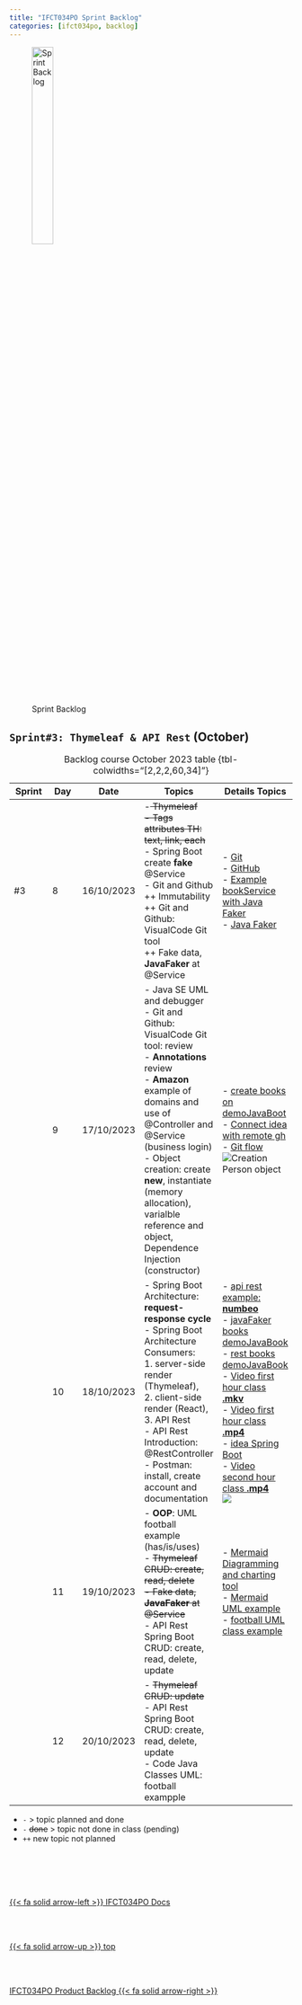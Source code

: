 ```yaml
---
title: "IFCT034PO Sprint Backlog"
categories: [ifct034po, backlog]
---
```


<style>
tr:nth-child) {
  background-color: #b2b2b2!important;
  color: #f4f4f4!important;
}
</style>


![Sprint Backlog](/images/home/backlog.jpg){width="30%"}

## ``Sprint#3: Thymeleaf & API Rest`` (October)

::: {.column-page-right}
| Sprint | Day | Date | Topics |  Details Topics |
| -- | -- | -- | -- | -- |
| #3 | 8 | 16/10/2023 | -<s> Thymeleaf </br> - Tags attributes TH: text, link, each</s> </br> - Spring Boot create **fake** @Service </br> - Git and Github  </br> ++ Immutability  </br> ++ Git and Github: VisualCode Git tool  </br> ++ Fake data, **JavaFaker** at @Service | - [Git](https://albertprofe.dev/devops/devops-vc-git.html) </br> - [GitHub](https://albertprofe.dev/devops/devops-vc-github.html)  </br> - [Example bookService with Java Faker](https://github.com/AlbertProfe/cifojava2022-3/blob/master/library/src/main/java/io/company/library/BookService.java)  </br> - [Java Faker](https://github.com/DiUS/java-faker)|
|  | 9 | 17/10/2023 | - Java SE UML and debugger  </br> - Git and Github: VisualCode Git tool: review </br> - **Annotations** review </br>  - **Amazon** example of domains and use of @Controller and @Service (business login)  </br> - Object creation: create **new**, instantiate (memory allocation), varialble reference and object, Dependence Injection (constructor)  | - [create books on demoJavaBoot](https://github.com/AlbertProfe/demoJavaBoot/tree/cc03d8e96e4c9212facda82cba0b7204f00164fc) </br>  - [Connect idea with remote gh](/devops/devops-vc-ideagithub.qmd) </br> - [Git flow](/images/devops/git-flow.gif)  </br> ![Creation Person object](/images/ifct034po/photo_2023-10-17_11-16-09.jpg) |
|  | 10 | 18/10/2023 | - Spring Boot Architecture: **request-response cycle** </br> - Spring Boot Architecture Consumers: </br> 1. server-side render (Thymeleaf), </br> 2. client-side render (React), </br> 3. API Rest  </br>- API Rest Introduction: @RestController  </br> - Postman: install, create account and documentation  </br>  | - [api rest example: **numbeo**](https://www.numbeo.com/common/api.jsp) </br> - [javaFaker books demoJavaBook](https://github.com/AlbertProfe/demoJavaBoot/tree/aa30f22cc3c09168a6e1432eebb68246e9be72d3) </br> - [rest books demoJavaBook](https://github.com/AlbertProfe/demoJavaBoot/tree/a829a8b1dcc3f779942f6541a6147debb9da97ec)   </br> - [Video first hour class **.mkv**](https://drive.google.com/file/d/1UGwPNHMou4a9KbRXgh_FiIJeFk6cmx-K/view?usp=share_link) </br> - [Video first hour class **.mp4**](https://drive.google.com/file/d/1CXT7mUKHL8YKPxjyCdF-CDccMaHJaBQI/view?usp=share_link) </br>  - [idea Spring Boot](/images/ifct034po/idea-spring-boot-2023-10-18_09-54.png) </br>   - [Video second hour class **.mp4**](https://drive.google.com/file/d/1NxXFBkWPmqvuIaQwrt4Pbh-TJQlj-J1t/view?usp=share_link) </br>    ![](/images/ifct034po/photo_2023-10-18_11-05-13.jpg) |
|  | 11 | 19/10/2023 | - **OOP**: UML football example (has/is/uses) </br> - <s>Thymeleaf CRUD: create, read, delete  </br> - Fake data, **JavaFaker** at @Service </s>  </br> - API Rest Spring Boot CRUD:  create, read, delete, update   | - [Mermaid Diagramming and charting tool](https://mermaid.js.org/) </br>  - [Mermaid UML example](https://mermaid.live/edit#pako:eNp9VNFq2zAU_RWhp5Q1_QBjCukKY9BtD2VvfrmWrmNRWcqupI3Qpd8-ybKdVM6agBHnHuncc67sVy6sRF5xocG5RwV7gqEx6c8YG0H20yH9OCCBV9Y49jqWGKtrZTxSBwLv7zP2qbVE9s-DtS-bNj4qlpY3FfttlZwohD6Q-ZAiehQvD-NRKFPZbS4Ip9xc7u0bDi3S3FNdQ-s8gfBLRwYGrNizJ2X2E-Si_ho1oz3Qyh-LSqvI9xJ83PEYnxM6K7FDpPpYgE3hArQIOm7Y7TGVImvVfop2bn6LAyj9XnurVUtAx89A8ntIVot6e5lSxXZEcHxSztcJmDNIKpubRTwusvoXNHGqejXba5MVhMmKEDYYXzh1CCT6PKhfAWkJcKKxC9-T9C743p6ty3j4KuJtm00lP2_p9Lc5-nHz4oixc6BPY14KzHK089B1X2WR28E6lSwXMEhJ6FxJ7q3Bq_E70JDsShtaPd-MpYf3mcdf8SbVf-_uMpjL02Ue4etojm2NL5K5tB5sKfU_xjm_1DO_5QNSvJYyfiHGQBvuexyw4VVcSuwgaN_wxpwiNY7FPh-N4FUH2uEtD4c00umjMqGnfzKleEw) </br> - [football UML class example](/images/ifct034po/UML-football.png)   |
|  | 12 | 20/10/2023 | - <s>Thymeleaf CRUD: update</s>    </br> - API Rest Spring Boot CRUD:  create, read, delete, update  </br> - Code Java Classes UML: football exampple  |  |
: Backlog course October 2023 table {tbl-colwidths="[2,2,2,60,34]"}
:::

::: {.callout-note}
- `-` > topic planned and done
- `- ` <s>done</s> > topic not done in class (pending)
- `++` new topic not planned
:::



<!--- navLinks -->
<br><br>
<div class=row>
<br>
<div class='column left previous'>
<br>
[{{< fa solid arrow-left >}} IFCT034PO Docs](/ifct034po/ifct034po.qmd)
<br>
</div>
<br>
<div class='column center'>
<br>
[{{< fa solid arrow-up >}} top](#top)
<br>
</div>
<br>
<div class='column right next'>
<br>
[IFCT034PO Product Backlog  {{< fa solid arrow-right >}}](/ifct034po/ifct034pobacklog-product.qmd)
<br>
</div>
<br>
</div>
